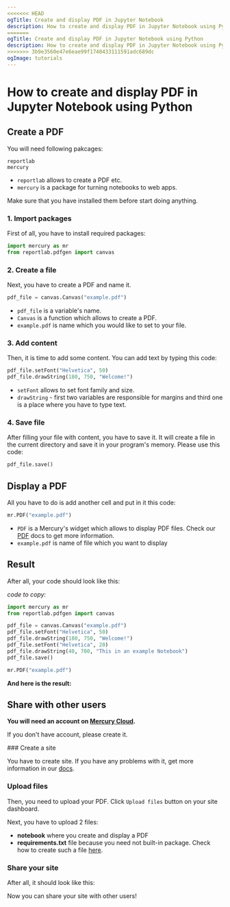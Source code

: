 ```yaml
---
<<<<<<< HEAD
ogTitle: Create and display PDF in Jupyter Notebook
description: How to create and display PDF in Jupyter Notebook using Python and Mercury's widgets. 
=======
ogTitle: Create and display PDF in Jupyter Notebook using Python
description: How to create and display PDF in Jupyter Notebook using Python and Mercury widgets. 
>>>>>>> 3b9e3560e47e6eae99f1740433111591adc689dc
ogImage: tutorials
---
```



# How to create and display PDF in Jupyter Notebook using Python

## Create a PDF

You will need following pakcages: 
```
reportlab
mercury
```
- `reportlab` allows to create a PDF etc.
- `mercury` is a package for turning notebooks to web apps.

Make sure that you have installed them before start doing anything.

### 1. Import packages

First of all, you have to install required packages:

```python 
import mercury as mr
from reportlab.pdfgen import canvas
```

### 2. Create a file 

Next, you have to create a PDF and name it. 

```python 
pdf_file = canvas.Canvas("example.pdf")
```

- `pdf_file` is a variable's name.
- `Canvas` is a function which allows to create a PDF.
- `example.pdf` is name which you would like to set to your file.

### 3. Add content

Then, it is time to add some content. You can add text by typing this code:

```python
pdf_file.setFont("Helvetica", 50)
pdf_file.drawString(180, 750, "Welcome!")
```

- `setFont` allows to set font family and size.
- `drawString` - first two variables are responsible for margins and third one is a place where you have to type text.

### 4. Save file

After filling your file with content, you have to save it. It will create a file in the current directory and save it in your program's memory. Please use this code:

```python
pdf_file.save()
```

## Display a PDF

All you have to do is add another cell and put in it this code:

```python
mr.PDF("example.pdf")
```

- `PDF` is a Mercury's widget which allows to display PDF files. Check our [PDF](../docs/output-widgets/pdf/) docs to get more information.
- `example.pdf` is name of file which you want to display

## Result 

After all, your code should look like this: 

<Screenshot src={fullcodePng} alt="Full code." />

*code to copy:*

```python
import mercury as mr
from reportlab.pdfgen import canvas
```
```python
pdf_file = canvas.Canvas("example.pdf")
pdf_file.setFont("Helvetica", 50)
pdf_file.drawString(180, 750, "Welcome!")
pdf_file.setFont("Helvetica", 20)
pdf_file.drawString(40, 700, "This in an example Notebook")
pdf_file.save()
```
```python
mr.PDF("example.pdf")
```

**And here is the result:**

<Screenshot src={resultPng} alt="PDF display." />

## Share with other users

**You will need an account on [Mercury Cloud](https://cloud.runmercury.com/).**

If you don't have account, please create it.

<div className="steps-container">
### Create a site

You have to create site. If you have any problems with it, get more information in our [docs](../docs/cloud).

### Upload files

Then, you need to upload your PDF. Click `Upload files` button on your site dashboard. 

<Screenshot src={sitedashboardPng} alt="From site dashboard to uploadfiles." />

Next, you have to upload 2 files: 
- **notebook** where you create and display a PDF
- **requirements.txt** file because you need not built-in package. Check how to create such a file [here](../docs/pip-install-requirements).

### Share your site

After all, it should look like this: 

<Screenshot src={cloudPng} alt="PDF on your Web App." />

Now you can share your site with other users!
</div>
